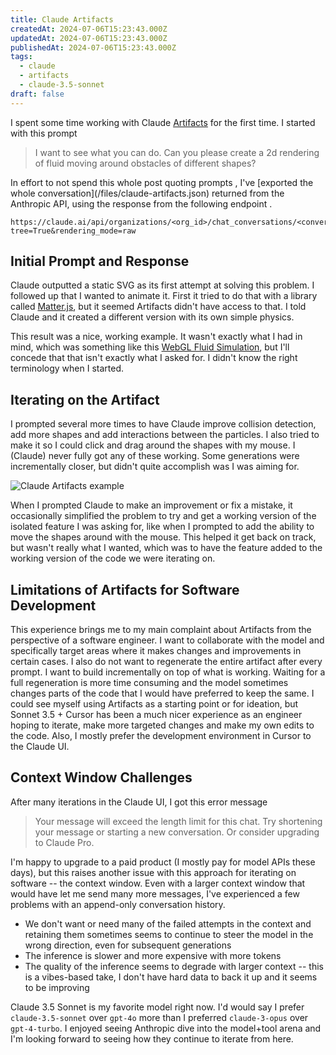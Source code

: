 ```yaml
---
title: Claude Artifacts
createdAt: 2024-07-06T15:23:43.000Z
updatedAt: 2024-07-06T15:23:43.000Z
publishedAt: 2024-07-06T15:23:43.000Z
tags:
  - claude
  - artifacts
  - claude-3.5-sonnet
draft: false
---
```



I spent some time working with Claude [Artifacts](https://support.anthropic.com/en/articles/9487310-what-are-artifacts-and-how-do-i-use-them) for the first time.
I started with this prompt

> I want to see what you can do. Can you please create a 2d rendering of fluid moving around obstacles of different shapes?

<Sidenote content="I need to figure out a better way to share conversations from all the different models I interact with, including multi-modal models. Ideally, I could export these in a consistent JSON structure to make rendering them in a standard conversation format easier. Static media (images, video, etc.) would be straightforward but things like Artifacts, which are rendered by the Claude UI fit this structure less cohesively.">
  In effort to not spend this whole post quoting prompts
</Sidenote>
, I've [exported the whole conversation](/files/claude-artifacts.json) returned
from the Anthropic API, using the response from the following
<Sidenote content="This API may change in the future. It isn't an externally-documented API.">
  endpoint
</Sidenote>
.

```text
https://claude.ai/api/organizations/<org_id>/chat_conversations/<conversation_id>?tree=True&rendering_mode=raw
```

## Initial Prompt and Response

Claude outputted a static SVG as its first attempt at solving this problem.
I followed up that I wanted to animate it.
First it tried to do that with a library called [Matter.js](https://brm.io/matter-js/), but it seemed Artifacts didn't have access to that.
I told Claude and it created a different version with its own simple physics.

This result was a nice, working example.
It wasn't exactly what I had in mind, which was something like this [WebGL Fluid Simulation](https://paveldogreat.github.io/WebGL-Fluid-Simulation/), but I'll concede that that isn't exactly what I asked for.
I didn't know the right <Sidenote content="I tried starting a new conversation, prompting Claude to 'Create a fluid simulation with WebGL' but got 'Output blocked by content filtering policy' which was disappointing.">terminology</Sidenote> when I started.

## Iterating on the Artifact

I prompted several more times to have Claude improve collision detection, add more shapes and add interactions between the particles.
I also tried to make it so I could click and drag around the shapes with my mouse.
I (Claude) never fully got any of these working.
Some generations were incrementally closer, but didn't quite accomplish was I was aiming for.

![Claude Artifacts example](images/claude-artifacts.gif)

When I prompted Claude to make an improvement or fix a mistake, it occasionally simplified the problem to try and get a working version of the isolated feature I was asking for, like when I prompted to add the ability to move the shapes around with the mouse.
This helped it get back on track, but wasn't really what I wanted, which was to have the feature added to the working version of the code we were iterating on.

## Limitations of Artifacts for Software Development

This experience brings me to my main complaint about Artifacts from the perspective of a software engineer.
I want to collaborate with the model and specifically target areas where it makes changes and improvements in certain cases.
I also do not want to regenerate the entire artifact after every prompt.
I want to build incrementally on top of what is working.
Waiting for a full regeneration is more time consuming and the model sometimes changes parts of the code that I would have preferred to keep the same.
I could see myself using Artifacts as a starting point or for ideation, but Sonnet 3.5 + Cursor has been a much nicer experience as an engineer hoping to iterate, make more targeted changes and make my own edits to the code.
Also, I mostly prefer the development environment in Cursor to the Claude UI.

## Context Window Challenges

After many iterations in the Claude UI, I got this error message

> Your message will exceed the length limit for this chat. Try shortening your message or starting a new conversation. Or consider upgrading to Claude Pro.

I'm happy to upgrade to a paid product (I mostly pay for model APIs these days), but this raises another issue with this approach for iterating on software -- the context window.
Even with a larger context window that would have let me send many more messages, I've experienced a few problems with an append-only conversation history.

- We don't want or need many of the failed attempts in the context and retaining them sometimes seems to continue to steer the model in the wrong direction, even for subsequent generations
- The inference is slower and more expensive with more tokens
- The quality of the inference seems to degrade with larger context -- this is a vibes-based take, I don't have hard data to back it up and it seems to be improving

Claude 3.5 Sonnet is my favorite model right now.
I'd would say I prefer `claude-3.5-sonnet` over `gpt-4o` more than I preferred `claude-3-opus` over `gpt-4-turbo`.
I enjoyed seeing Anthropic dive into the model+tool arena and I'm looking forward to seeing how they continue to iterate from here.
